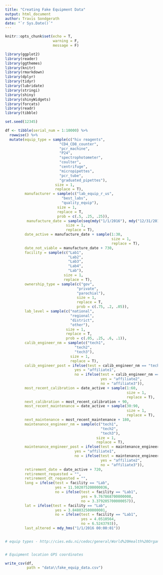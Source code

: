 ```yaml
---
title: "Creating Fake Equipment Data"
output: html_document
author: Travis Sondgerath
date: "`r Sys.Date()`"
---
```


```r
knitr::opts_chunk$set(echo = T,
                      warning = F,
                      message = F)

library(ggplot2)
library(reader)
library(ggthemes)
library(knitr)
library(rmarkdown)
library(dplyr)
library(tidyr)
library(lubridate)
library(stringi)
library(shiny)
library(shinyWidgets)
library(forcats)
library(readr)
library(tibble)

```

```r

set.seed(12345)

df <- tibble(serial_num = 1:10000) %>% 
  rowwise() %>%
  mutate(equip_type = sample(c("hiv reagents",
                         "CD4_CD8_counter",
                         "pcr_machine",
                         "P24",
                         "spectrophotometer",
                         "coulter",
                         "centrifuge",
                         "micropipettes",
                         "pcr_tube",
                         "graduated_pipettes"),
                       size = 1,
                       replace = T),
         manufacturer = sample(c("lab_equip_r_us",
                          "best_labs",
                          "quality_equip"),
                        size = 1,
                        replace = T,
                        prob = c(.5, .25, .25)),
          manufacture_date = sample(seq(mdy("1/1/2016"), mdy("12/31/2017"), by = "day"),
                            size = 1,
                            replace = T),
         date_active = manufacture_date + sample(1:30,
                                                 size = 1,
                                                 replace = T),
         date_not_viable = manufacture_date + 730,
         facility = sample(c("Lab1",
                             "Lab2",
                             "Lab3",
                             "Lab4",
                             "Lab"),
                           size = 1,
                           replace = T),
         ownership_type = sample(c("gov",
                                 "private",
                                 "parochial"),
                                 size = 1,
                                 replace = T,
                                 prob = c(.75, .2, .05)),
         lab_level = sample(c("national",
                              "regional",
                              "district",
                              "other"),
                            size = 1,
                            replace = T,
                            prob = c(.05, .25, .6, .1)),
         calib_engineer_nm = sample(c("tech1",
                                "tech2",
                                "tech3"),
                              size = 1,
                              replace = T),
         calib_engineer_post = ifelse(test = calib_engineer_nm == "tech1",
                                yes = "affiliate1",
                                no = ifelse(test = calib_engineer_nm == "tech2",
                                            yes = "affiliate2",
                                            no = "affiliate3")),
         most_recent_calibration = date_active + sample(1:60,
                                                        size = 1,
                                                        replace = T),
         next_calibration = most_recent_calibration + 90,
         most_recent_maintenance = date_active + sample(30:90,
                                                        size = 1,
                                                        replace = T),
         next_maintenance = most_recent_maintenance + 180,
         maintenance_engineer_nm = sample(c("tech1",
                                            "tech2",
                                            "tech3"),
                                          size = 1,
                                          replace = T),
         maintenance_engineer_post = ifelse(test = maintenance_engineer_nm == "tech1",
                                yes = "affiliate1",
                                no = ifelse(test = maintenance_engineer_nm == "tech2",
                                            yes = "affiliate2",
                                            no = "affiliate3")),
         retirement_date = date_active + 720,
         retirement_requested = "",
         retirement_dt_requested = "",
         long = ifelse(test = facility == "Lab",
                       yes = 11.502075200000036,
                       no = ifelse(test = facility == "Lab1",
                                   yes = 9.767868700000008,
                                   no = 3.379205700000057)),
         lat = ifelse(test = facility == "Lab",
                       yes = 3.848032500000001,
                       no = ifelse(test = facility == "Lab1",
                                   yes = 4.0510564,
                                   no = 6.5243793)),
         last_altered = mdy_hms("1/1/2016 00:00:01"))
  

# equip types - http://cies.edu.ni/cedoc/general/World%20Health%20Organization%20HIV-AI%20(D)2/pdfs/list-laboratory.pdf


# Equipment location GPS coordinates

```

```r
write_csv(df,
          path = "data\\fake_equip_data.csv")

```






























